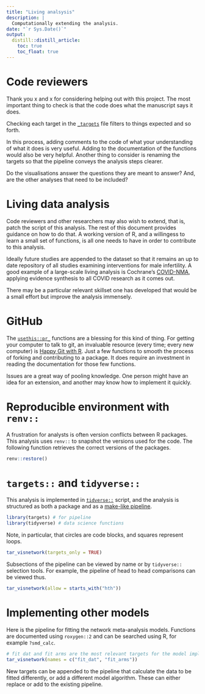 ```yaml
---
title: "Living analsysis"
description: |
  Computationally extending the analysis. 
date: "`r Sys.Date()`"
output: 
  distill::distill_article:
    toc: true
    toc_float: true
---
```


# Code reviewers

Thank you x and x for considering helping out with this project. The most important thing to check is that the code does what the manuscript says it does. 

Checking each target in the [`_targets`](https://books.ropensci.org/targets/) file filters to things expected and so forth. 

In this process, adding comments to the code of what your understanding of what it does is very useful. Adding to the documentation of the functions would also be very helpful. Another thing to consider is renaming the targets so that the pipeline conveys the analysis steps clearer. 

Do the visualisations answer the questions they are meant to answer? And, are the other analyses that need to be included?

# Living data analysis 

Code reviewers and other researchers may also wish to extend, that is, patch the script of this analysis. The rest of this document provides guidance on how to do that. A working version of R, and a willingess to learn a small set of functions, is all one needs to have in order to contribute to this analysis.  

Ideally future studies are appended to the dataset so that it remains an up to date repository of all studies examining interventions for male infertility. A good example of a large-scale living analysis is Cochrane's [COVID-NMA](https://covid-nma.com/), applying evidence synthesis to all COVID research as it comes out.

There may be a particular relevant skillset one has developed that would be a small effort but improve the analysis immensely. 

# GitHub

The [`usethis::pr_`](https://usethis.r-lib.org/articles/pr-functions.html) functions are a blessing for this kind of thing. For getting your computer to talk to git, an invaluable resource (every time; every new computer) is [Happy Git with R](https://happygitwithr.com/resources.html).  Just a few functions to smooth the process of forking and contributing to a package. It does require an investment in reading the documentation for those few functions.

Issues are a great way of pooling knowledge. One person might have an idea for an extension, and another may know how to implement it quickly. 

# Reproducible environment with `renv::`

A frustration for analysts is often version conflicts between R packages. This analysis uses `renv::` to snapshot the versions used for the code. The following function retrieves the correct versions of the packages.

```r
renv::restore()
```


# `targets::` and `tidyverse::`

This analysis is implemented in [`tidverse::`](https://r4ds.had.co.nz/) script, and the analysis is structured as both a package and as a [make-like pipeline](https://books.ropensci.org/targets). 

```r
library(targets) # for pipeline
library(tidyverse) # data science functions

```

Note, in particular, that circles are code blocks, and squares represent loops.

```r
tar_visnetwork(targets_only = TRUE)
```

Subsections of the pipeline can be viewed by name or by `tidyverse::` selection tools. For example, the pipeline of head to head comparisons can be viewed thus.

```r
tar_visnetwork(allow = starts_with("hth"))
```

# Implementing other models

Here is the pipeline for fitting the network meta-analysis models. Functions are documented using `roxygen::2` and can be searched using R, for example `?smd_calc`.

```r
# fit dat and fit arms are the most relevant targets for the model implementation
tar_visnetwork(names = c("fit_dat", "fit_arms"))

```

New targets can be appended to the pipeline that calculate the data to be fitted differently, or add a different model algorithm. These can either replace or add to the existing pipeline.
